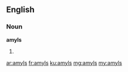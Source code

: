 ==English==

===Noun===
'''amyls'''

# {{plural of|amyl}}

[[ar:amyls]]
[[fr:amyls]]
[[ku:amyls]]
[[mg:amyls]]
[[my:amyls]]